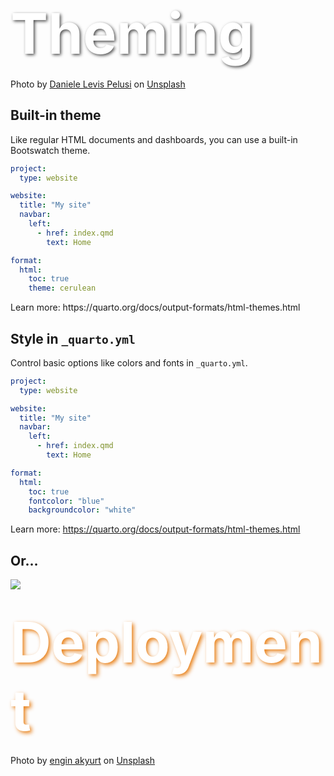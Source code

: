 
## <span style="color:white; text-shadow:2px 2px 5px rgba(0,0,0,0.7); font-weight:bold; font-size:90px;">Theming</span> {.center background-image="images/themes.jpg" background="#43464B"}

::: footer
Photo by <a href="https://unsplash.com/@yogidan2012?utm_content=creditCopyText&utm_medium=referral&utm_source=unsplash">Daniele Levis Pelusi</a> on <a href="https://unsplash.com/photos/green-white-and-pink-heart-illustration-ESNNeoUOnvI?utm_content=creditCopyText&utm_medium=referral&utm_source=unsplash">Unsplash</a>
:::

## Built-in theme

Like regular HTML documents and dashboards, you can use a built-in Bootswatch theme. 

``` .yaml
project:
  type: website

website:
  title: "My site"
  navbar:
    left:
      - href: index.qmd
        text: Home

format:
  html:
    toc: true
    theme: cerulean
```

::: footer
Learn more: https://quarto.org/docs/output-formats/html-themes.html
:::

## Style in `_quarto.yml`

Control basic options like colors and fonts in `_quarto.yml`.

``` .yaml
project:
  type: website

website:
  title: "My site"
  navbar:
    left:
      - href: index.qmd
        text: Home

format:
  html:
    toc: true
    fontcolor: "blue"
    backgroundcolor: "white"
```

::: footer
Learn more: [https://quarto.org/docs/output-formats/html-themes.html](https://quarto.org/docs/output-formats/html-themes.html)
:::

## Or...

![](images/brand-yml.png)

## <span style="color:white; font-weight:bold; font-size:90px; text-shadow:3px 3px 6px rgba(230,115,0,0.9);">Deployment</span> {.center background-image="images/cloud.jpg"}

::: footer
Photo by <a href="https://unsplash.com/@enginakyurt?utm_content=creditCopyText&utm_medium=referral&utm_source=unsplash">engin akyurt</a> on <a href="https://unsplash.com/photos/white-clouds-and-blue-sky-during-daytime-A9_IsUtjHm4?utm_content=creditCopyText&utm_medium=referral&utm_source=unsplash">Unsplash</a>
:::
